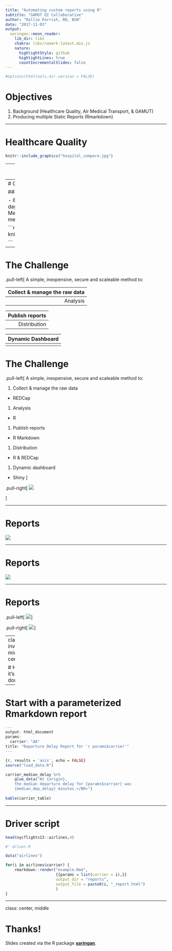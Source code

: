 ```yaml
---
title: "Automating custom reports using R"
subtitle: "GAMUT QI Collaborative"
author: "Rollie Parrish, RN, BSN"
date: "2017-11-03"
output:
  xaringan::moon_reader:
    lib_dir: libs
    chakra: libs/remark-latest.min.js
    nature:
      highlightStyle: github
      highlightLines: true
      countIncrementalSlides: false
---
```


```r
#options(htmltools.dir.version = FALSE)
```


# Objectives

1. Background (Healthcare Quality, Air Medical Transport, & GAMUT)
1. Producing multiple Static Reports (Rmarkdown)

---

# Healthcare Quality

```r
knitr::include_graphics("hospital_compare.jpg")

```

---
# Air Medical Transport
source: adamsairmed.org

```r
knitr::include_graphics("adams.jpg")

```

---
# GAMUT QI Collaborative

### July 2014

- 80 participants (industry leaders)
- 2 day workshop 
- Sponsored by AMPA (Air Medical Physician Association)
- 30 metrics by consensus (Delphi method)

```r
knitr::include_graphics("gamut_logo.png")

```

---

# The Challenge

.pull-left[
A simple, inexpensive, secure and scaleable method to: 

1. Collect & manage the raw data 
  -  
1. Analysis 
  -  
1. Publish reports 
  -   
1. Distribution
  -   
1. Dynamic Dashboard
  -  
]
---

# The Challenge

.pull-left[
A simple, inexpensive, secure and scaleable method to: 

1. Collect & manage the raw data 
  - REDCap
1. Analysis 
  - R
1. Publish reports 
  - R Markdown
1. Distribution 
  - R & REDCap
1. Dynamic dashboard 
  - Shiny
]

.pull-right[
![](report_cover.jpg)

]

---

# Reports 

![](enrollment.png)


---

# Reports

![](example_bench.png)

---

# Reports

.pull-left[
![](example_bench_dag.png)
]


.pull-right[
![](example_runchart.png)
]


---
class: inverse, middle, center

# How it's done


---

# Start with  a parameterized Rmarkdown report

```r  
---
output: html_document
params: 
  carrier: "AA" 
title: "Departure Delay Report for 'r params$carrier'"
---

{r, results = 'asis', echo = FALSE}
source("load_data.R")

carrier_median_delay %>%
    glue_data("At {origin}, 
    the median departure delay for {params$carrier} was 
    {median_dep_delay} minutes.</BR>")
 
kable(carrier_table)
```

---

# Driver script

```r
head(nycflights13::airlines,4)

```

```r
#' driver.R

data("airlines")

for(i in airlines$carrier) {
    rmarkdown::render("example.Rmd",
                      {{params = list(carrier = i),}}
                      output_dir = "reports",
                      output_file = paste0(i, "_report.html")
                      )
}

```


---

class: center, middle

# Thanks!

Slides created via the R package [**xaringan**](https://github.com/yihui/xaringan).

